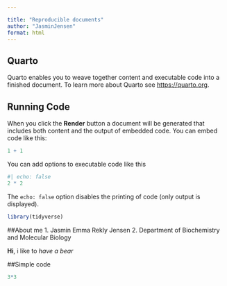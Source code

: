 ```yaml
---

title: "Reproducible documents"
author: "JasminJensen"
format: html
---
```



## Quarto

Quarto enables you to weave together content and executable code into a finished document. To learn more about Quarto see <https://quarto.org>.

## Running Code

When you click the **Render** button a document will be generated that includes both content and the output of embedded code. You can embed code like this:

```r
1 + 1
```

You can add options to executable code like this 

```r
#| echo: false
2 * 2
```

The `echo: false` option disables the printing of code (only output is displayed).



```r
library(tidyverse)


```

##About me 
1. Jasmin Emma Rekly Jensen 
2. Department of Biochemistry and Molecular Biology 

**Hi**, i like to *have a bear* 

##Simple code 
```r
3*3
```

